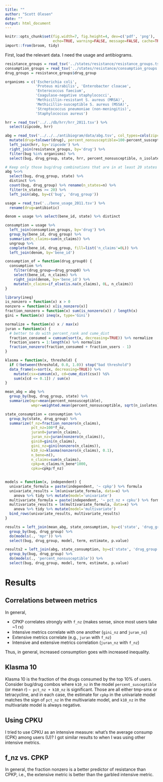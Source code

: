 ```yaml
---
title: ""
author: "Scott Olesen"
date: ""
output: html_document
---
```


```r
knitr::opts_chunk$set(fig.width=7, fig.height=4, dev=c('pdf', 'png'), 
                      echo=TRUE, warning=FALSE, message=FALSE, cache=TRUE)
import::from(broom, tidy)
```

First, load the relevant data. I need the usage and antibiograms.

```r
resistance_groups = read_tsv('../states/resistance/resistance_groups.tsv')
consumption_groups = read_tsv('../states/resistance/consumption_groups.tsv')
drug_groups = resistance_groups$drug_group
```

```r
organisms = c('Escherichia coli',
              'Proteus mirabilis', 'Enterobacter cloacae',
              'Enterococcus faecium',
              'Coagulase-negative staphylococci',
              'Methicillin-resistant S. aureus (MRSA)',
              'Methicillin-susceptible S. aureus (MSSA)',
              'Streptococcus pneumoniae (non-meningitis)',
              'Staphylococcus aureus')

hrr = read_tsv('../../db/hrr/hrr_2011.tsv') %>%
  select(zipcode, hrr)

abg = read_tsv('../../../antibiogram/data/abg.tsv', col_types=cols(zipcode='c')) %>%
  mutate(drug=tolower(drug), percent_nonsusceptible=100-percent_susceptible) %>%
  left_join(hrr, by='zipcode') %>%
  right_join(resistance_groups, by='drug') %>%
  filter(bug %in% organisms) %>%
  select(bug, drug_group, state, hrr, percent_nonsusceptible, n_isolates)

# Keep only those bug/drug combinations that are in at least 20 states
abg %<>%
  select(bug, drug_group, state) %>%
  distinct %>%
  count(bug, drug_group) %>% rename(n_states=n) %>%
  filter(n_states >= 20) %>%
  left_join(abg, by=c('bug', 'drug_group'))
```

```r
usage = read_tsv('../bene_usage_2011.tsv') %>%
  rename(drug=antibiotic)

denom = usage %>% select(bene_id, state) %>% distinct

consumption = usage %>%
  left_join(consumption_groups, by='drug') %>%
  group_by(bene_id, drug_group) %>%
  summarize(n_claims=sum(n_claims)) %>%
  ungroup %>%
  complete(bene_id, drug_group, fill=list('n_claims'=0L)) %>%
  left_join(denom, by='bene_id')

consumption_of = function(drug_group0) {
  consumption %>%
    filter(drug_group==drug_group0) %>%
    select(bene_id, n_claims) %>%
    right_join(denom, by='bene_id') %>%
    mutate(n_claims=if_else(is.na(n_claims), 0L, n_claims))
}
```

```r
library(ineq)
is_nonzero = function(x) x > 0
nonzero = function(x) x[is_nonzero(x)]
fraction_nonzero = function(x) sum(is_nonzero(x)) / length(x)
gini = function(x) ineq(x, type='Gini')

normalize = function(x) x / max(x)
juran = function(x) {
  # better to do with percent_rank and cume_dist
  fraction_consumed = cumsum(sort(x, decreasing=TRUE)) %>% normalize
  fraction_users = 1:length(x) %>% normalize
  fraction_nonzero(fraction_consumed + fraction_users - 1)
}

klasma = function(x, threshold) {
  if (!between(threshold, 0.0, 1.0)) stop("bad threshold")
  data_frame(x=sort(x, decreasing=TRUE)) %>%
    mutate(csx=cumsum(x), cd=cume_dist(csx)) %$%
    sum(x[cd <= 0.1]) / sum(x)
}
```

```r
mean_abg = abg %>%
  group_by(bug, drug_group, state) %>%
  summarize(mpr=mean(percent_nonsusceptible),
            wmpr=weighted.mean(percent_nonsusceptible, sqrt(n_isolates)))

state_consumption = consumption %>%
  group_by(state, drug_group) %>%
  summarize(f_nz=fraction_nonzero(n_claims),
            pct_nz=100*f_nz,
            juran0=juran(n_claims),
            juran_nz=juran(nonzero(n_claims)),
            gini0=gini(n_claims),
            gini_nz=gini(nonzero(n_claims)),
            k10_nz=klasma(nonzero(n_claims), 0.1),
            n_bene=n(),
            n_claims=sum(n_claims),
            cpkp=n_claims/n_bene*1000,
            cpku=cpkp/f_nz)
  
```

```r
models = function(x, independent) {
  univariate_formula = paste(independent, '~ cpkp') %>% formula
  univariate_results = lm(univariate_formula, data=x) %>%
    anova %>% tidy %>% mutate(model='univariate')
  multivariate_formula = paste(independent, '~ pct_nz + cpku') %>% formula
  multivariate_results = lm(multivariate_formula, data=x) %>%
    anova %>% tidy %>% mutate(model='multivariate')
  bind_rows(univariate_results, multivariate_results)
}

results = left_join(mean_abg, state_consumption, by=c('state', 'drug_group')) %>%
  group_by(bug, drug_group) %>%
  do(models(., 'mpr')) %>%
  select(bug, drug_group, model, term, estimate, p.value)

results2 = left_join(abg, state_consumption, by=c('state', 'drug_group')) %>%
  group_by(bug, drug_group) %>%
  do(models(., 'percent_nonsusceptible')) %>%
  select(bug, drug_group, model, term, estimate, p.value)
```

# Results

## Correlations between metrics

In general,

- CPKP correlates strongly with `f_nz` (makes sense, since most users take ~1 rx)
- Intensive metrics correlate with one another (`gini_nz` and `juran_nz`)
- Extensive metrics correlate (e.g., `juran` with `f_nz`)
- Intensive and extensive metrics correlation (`juran_nz` with `f_nz`)

Thus, in general, increased consumption goes with increased inequality.

## Klasma 10

Klasma 10 is the fraction of the drugs consumed by the top 10% of users. Consider bug/drug combos where `k10_nz` in the model `percent_susceptible` (or mean r) `~ pct_nz + k10_nz` is significant. Those are all either tmp-smx or tetracycline, and in each case, the estimate for `cpkp` in the univariate model matches the sign of `pct_nz` in the multivariate model, and `k10_nz` in the multivariate model is always negative.

## Using CPKU

I tried to use CPKU as an intensive measure: what's the average consump (CPK) among users (U)? I got similar results to when I was using other intensive metrics.

## f_nz vs. CPKP

In general, the fraction nonzero is a better predictor of resistance than CPKP, i.e., the extensive metric is better than the garbled intensive metric.
